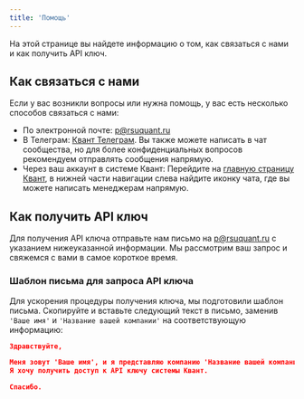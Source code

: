 ```yaml
---
title: 'Помощь'
---
```


На этой странице вы найдете информацию о том, как связаться с нами и как получить API ключ.

## Как связаться с нами

Если у вас возникли вопросы или нужна помощь, у вас есть несколько способов связаться с нами:

- По электронной почте: [p@rsuquant.ru](mailto:p@rsuquant.ru)
- В Телеграм: [Квант Телеграм](https://t.me/quantteam). Вы также можете написать в чат сообщества, но для более конфиденциальных вопросов рекомендуем отправлять сообщения напрямую.
- Через ваш аккаунт в системе Квант: Перейдите на [главную страницу Квант](https://rsuquant.rsuquant.ru/home/show), в нижней части навигации слева найдите иконку чата, где вы можете написать менеджерам напрямую.

## Как получить API ключ

Для получения API ключа отправьте нам письмо на [p@rsuquant.ru](mailto:p@rsuquant.ru) с указанием нижеуказанной информации. Мы рассмотрим ваш запрос и свяжемся с вами в самое короткое время.

### Шаблон письма для запроса API ключа

Для ускорения процедуры получения ключа, мы подготовили шаблон письма. Скопируйте и вставьте следующий текст в письмо, заменив `'Ваше имя'` и `'Название вашей компании'` на соответствующую информацию:

```json
Здравствуйте,

Меня зовут 'Ваше имя', и я представляю компанию 'Название вашей компании'. 
Я хочу получить доступ к API ключу системы Квант.

Спасибо.
```
